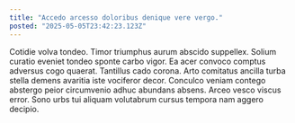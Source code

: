 ```yaml
---
title: "Accedo arcesso doloribus denique vere vergo."
posted: "2025-05-05T23:42:23.123Z"
---
```


Cotidie volva tondeo. Timor triumphus aurum abscido suppellex. Solium curatio eveniet tondeo sponte carbo vigor.
Ea acer convoco comptus adversus cogo quaerat. Tantillus cado corona. Arto comitatus ancilla turba stella demens avaritia iste vociferor decor.
Conculco veniam contego abstergo peior circumvenio adhuc abundans absens. Arceo vesco viscus error. Sono urbs tui aliquam volutabrum cursus tempora nam aggero decipio.
